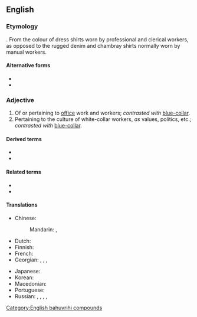 {{also|whitecollar}}
==English==

===Etymology===
{{compound|en|white|collar}}. 
From the colour of dress shirts worn by professional and clerical workers, as opposed to the rugged denim and chambray shirts normally worn by manual workers.

====Alternative forms====
* {{l|en|whitecollar}}
* {{l|en|white collar}}

===Adjective===
{{en-adj|head=[[white]]-[[collar]]}}

# Of or pertaining to [[office]] work and workers; ''contrasted with'' [[blue-collar]].
# Pertaining to the culture of white-collar workers, ''as'' values, politics, etc.; ''contrasted with'' [[blue-collar]].

====Derived terms====
* {{l|en|white-collar crime}}
* {{l|fi|white-collar worker}}

====Related terms====
* {{l|en|blue-collar}}
* {{l|en|pink-collar}}

====Translations====
{{trans-top|of or pertaining to office work and workers}}
* Chinese:
*: Mandarin: {{t+|cmn|白領|sc=Hani}}, {{t+|cmn|白领|tr=báilǐng|sc=Hani}}
* Dutch: {{t|nl|witteboorden-}}
* Finnish: {{t|fi|valkokaulus-}}
* French: {{t+|fr|col blanc}}
* Georgian: {{t|ka|საოფისე|sc=Geor}}, {{t|ka|საკანცელარიო|sc=Geor}}, {{t|ka|თეთრსაყელოიანი|sc=Geor}}, {{t|ka|თეთრსაყელოიანები|sc=Geor}}
{{trans-mid}}
* Japanese: {{t|ja|ホワイトカラー|tr=howaito karā|sc=Jpan}}
* Korean: {{t+|ko|화이트칼라|sc=Kore}}
* Macedonian: {{t|mk|канцела́риски}}
* Portuguese: {{t|pt|[[de]]/[[do]] [[colarinho branco]]}}
* Russian: {{t+|ru|канцеля́рский}}, {{t+|ru|конто́рский}}, {{t+|ru|о́фисный}}, {{t+|ru|чистый|alt=«чи́стый»}}, {{t|ru|«[[бе́лый]] [[воротничо́к]]»|m}} {{qualifier|noun}}
{{trans-bottom}}

[[Category:English bahuvrihi compounds]]